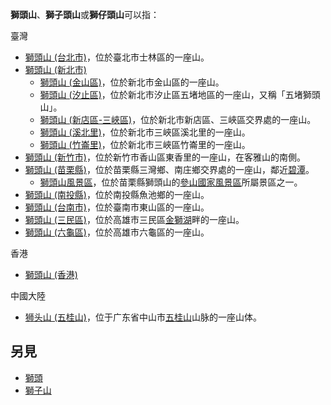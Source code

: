 '''獅頭山'''、'''獅子頭山'''或'''獅仔頭山'''可以指：

;臺灣
* [[獅頭山_(台北市)|獅頭山 (台北市)]]，位於臺北市士林區的一座山。
* [[獅頭山_(新北市)|獅頭山 (新北市)]]
** [[獅頭山_(金山區)|獅頭山 (金山區)]]，位於新北市金山區的一座山。
** [[獅頭山_(汐止區)|獅頭山 (汐止區)]]，位於新北市汐止區五堵地區的一座山，又稱「五堵獅頭山」。
** [[獅頭山_(新店區-三峽區)|獅頭山 (新店區-三峽區)]]，位於新北市新店區、三峽區交界處的一座山。
** [[獅頭山_(溪北里)|獅頭山 (溪北里)]]，位於新北市三峽區溪北里的一座山。
** [[獅頭山_(竹崙里)|獅頭山 (竹崙里)]]，位於新北市三峽區竹崙里的一座山。
* [[獅頭山_(新竹市)|獅頭山 (新竹市)]]，位於新竹市香山區東香里的一座山，在客雅山的南側。
* [[獅頭山_(苗栗縣)|獅頭山 (苗栗縣)]]，位於苗栗縣三灣鄉、南庄鄉交界處的一座山，鄰近[[碧潭|碧潭]]。
** [[獅頭山風景區|獅頭山風景區]]，位於苗栗縣獅頭山的[[參山國家風景區|參山國家風景區]]所屬景區之一。
* [[獅頭山_(南投縣)|獅頭山 (南投縣)]]，位於南投縣魚池鄉的一座山。
* [[獅頭山_(台南市)|獅頭山 (台南市)]]，位於臺南市東山區的一座山。
* [[獅頭山_(三民區)|獅頭山 (三民區)]]，位於高雄市三民區[[金獅湖|金獅湖]]畔的一座山。
* [[獅頭山_(六龜區)|獅頭山 (六龜區)]]，位於高雄市六龜區的一座山。

;香港
* [[獅頭山_(香港)|獅頭山 (香港)]]

;中國大陸
* [[狮头山_(五桂山)|狮头山 (五桂山)]]，位于广东省中山市[[五桂山|五桂山]]山脉的一座山体。

== 另見 ==
* [[獅頭|獅頭]]
* [[獅子山|獅子山]]

{{Disambig|Cat=三字地名消歧义|獅}}